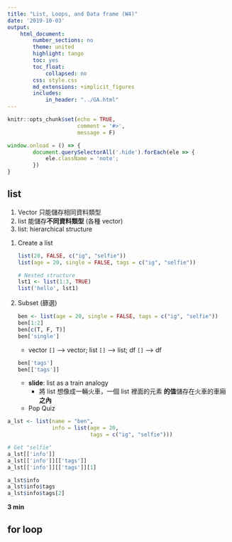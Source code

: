 ```yaml
---
title: "List, Loops, and Data frame (W4)"
date: '2019-10-03'
output:
    html_document:
        number_sections: no
        theme: united
        highlight: tango
        toc: yes
        toc_float:
            collapsed: no
        css: style.css
        md_extensions: +implicit_figures
        includes:
            in_header: "../GA.html"
---
```


```r
knitr::opts_chunk$set(echo = TRUE,
                      comment = '#>',
                      message = F)
```


```js
window.onload = () => {
        document.querySelectorAll('.hide').forEach(ele => {
            ele.className = 'note';
        })
}
```

## list

<div class="hide" data-tag="Why lists?">
1. Vector 只能儲存相同資料類型
1. list 能儲存**不同資料類型** (各種 vector)
1. list: hierarchical structure
</div>


<div class="hide" data-tag="list Demo">

1. Create a list

    ```r
    list(20, FALSE, c("ig", "selfie"))
    list(age = 20, single = FALSE, tags = c("ig", "selfie"))
    
    # Nested structure
    lst1 <- list(1:3, TRUE)
    list('hello', lst1)
    ```
2. Subset (篩選)
    
    ```r
    ben <- list(age = 20, single = FALSE, tags = c("ig", "selfie"))
    ben[1:2]
    ben[c(T, F, T)]
    ben['single']
    ```

    - vector `[]` --> vector; list `[]` --> list; df `[]` --> df
    
    ```r
    ben['tags']
    ben[['tags']]
    ```
    
    - **slide**: list as a train analogy
        - 將 list 想像成一輛火車，一個 list 裡面的元素 **的值**儲存在火車的車廂**之內**
        
    - Pop Quiz
</div>


<div class="hide" data-tag="Nested Structure">
```r
a_lst <- list(name = "ben",
              info = list(age = 20,
                          tags = c("ig", "selfie")))

# Get "selfie"
a_lst[['info']]
a_lst[['info']][['tags']]
a_lst[['info']][['tags']][1]

a_lst$info
a_lst$info$tags
a_lst$info$tags[2]
```
</div>

**3 min**

## for loop

<div class="hide" data-tag="For Loop">

</div>

